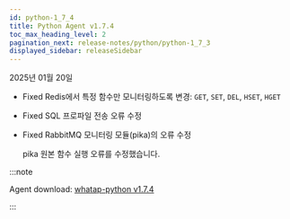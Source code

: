 ```yaml
---
id: python-1_7_4
title: Python Agent v1.7.4
toc_max_heading_level: 2
pagination_next: release-notes/python/python-1_7_3
displayed_sidebar: releaseSidebar
---
```


2025년 01월 20일

- <Status priority='0'>Fixed</Status> Redis에서 특정 함수만 모니터링하도록 변경: `GET`, `SET`, `DEL`, `HSET`, `HGET`

- <Status priority='0'>Fixed</Status> SQL 프로파일 전송 오류 수정

- <Status priority='0'>Fixed</Status> RabbitMQ 모니터링 모듈(pika)의 오류 수정

  pika 원본 함수 실행 오류를 수정했습니다.

:::note

Agent download: [whatap-python v1.7.4](https://pypi.org/project/whatap-python/1.7.4/)

:::